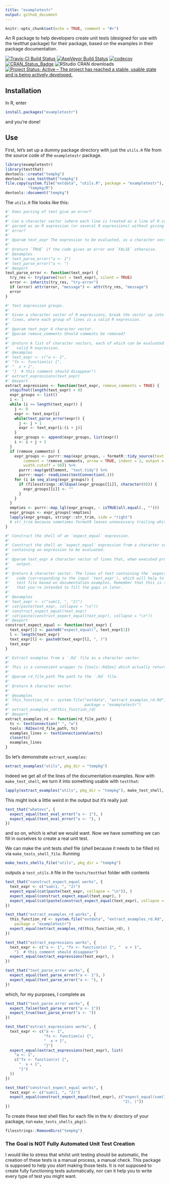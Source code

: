 ```yaml
---
title: "exampletestr"
output: github_document
---
```


```r
knitr::opts_chunk$set(echo = TRUE, comment = "#>")
```

An R package to help developers create unit tests (designed for use with the testthat package) for their package, based on the examples in their package documentation.

[![Travis-CI Build Status](https://travis-ci.org/rorynolan/exampletestr.svg?branch=master)](https://travis-ci.org/rorynolan/exampletestr)
[![AppVeyor Build Status](https://ci.appveyor.com/api/projects/status/github/rorynolan/exampletestr?branch=master&svg=true)](https://ci.appveyor.com/project/rorynolan/exampletestr)
[![codecov](https://codecov.io/gh/rorynolan/exampletestr/branch/master/graph/badge.svg)](https://codecov.io/gh/rorynolan/exampletestr)
[![CRAN_Status_Badge](http://www.r-pkg.org/badges/version/exampletestr)](https://cran.r-project.org/package=exampletestr)
![RStudio CRAN downloads](http://cranlogs.r-pkg.org/badges/grand-total/exampletestr)
[![Project Status: Active – The project has reached a stable, usable state and is being actively developed.](http://www.repostatus.org/badges/latest/active.svg)](http://www.repostatus.org/#active)

## Installation
In R, enter
```r
install.packages("exampletestr")
```
and you're done!

## Use
First, let's set up a dummy package directory with just the `utils.R` file from the source code of the `exampletestr` package.
```r
library(exampletestr)
library(testthat)
devtools::create("tempkg")
devtools::use_testthat("tempkg")
file.copy(system.file("extdata", "utils.R", package = "exampletestr"), 
          "tempkg/R")
devtools::document("tempkg")
```

The `utils.R` file looks like this:
```r
#' Does parsing of text give an error?
#'
#' Can a character vector (where each line is treated as a line of R code) be
#' parsed as an R expression (or several R expressions) without giving an
#' error?
#'
#' @param text_expr The expression to be evaluated, as a character vector.
#'
#' @return `TRUE` if the code gives an error and `FALSE` otherwise.
#' @examples
#' text_parse_error("a <- 1")
#' text_parse_error("a <- ")
#' @export
text_parse_error <- function(text_expr) {
  try_res <- try(parse(text = text_expr), silent = TRUE)
  error <- inherits(try_res, "try-error")
  if (error) attr(error, "message") <- attr(try_res, "message")
  error
}

#' Text expression groups.
#'
#' Given a character vector of R expressions, break the vector up into groups of
#' lines, where each group of lines is a valid R expression.
#'
#' @param text_expr A character vector.
#' @param remove_comments Should comments be removed?
#'
#' @return A list of character vectors, each of which can be evaluated as a
#'   valid R expression.
#' @examples
#' text_expr <- c("a <- 1",
#' "fx <- function(x) {",
#' "  x + 1",
#' "}  # this comment should disappear")
#' extract_expressions(text_expr)
#' @export
extract_expressions <- function(text_expr, remove_comments = TRUE) {
  stopifnot(length(text_expr) > 0)
  expr_groups <- list()
  i <- 1
  while (i <= length(text_expr)) {
    j <- 0
    expr <- text_expr[i]
    while(text_parse_error(expr)) {
      j <- j + 1
      expr <- text_expr[i:(i + j)]
    }
    expr_groups <- append(expr_groups, list(expr))
    i <- i + j + 1
  }
  if (remove_comments) {
    expr_groups <- purrr::map(expr_groups, ~ formatR::tidy_source(text = .,
        comment = !remove_comments, arrow = TRUE, indent = 2, output = FALSE,
        width.cutoff = 50)) %>%
      purrr::map(getElement, "text.tidy") %>%
      purrr::map(~ readLines(textConnection(.)))
    for (i in seq_along(expr_groups)) {
      if (filesstrings::AllEqual(expr_groups[[i]], character(0))) {
        expr_groups[[i]] <- ""
      }
    }
  }
  empties <- purrr::map_lgl(expr_groups, ~ isTRUE(all.equal(., "")))
  expr_groups <- expr_groups[!empties]
  lapply(expr_groups, stringr::str_trim, side = "right")
  # str_trim because sometimes formatR leaves unnecessary trailing whitespace
}

#' Construct the shell of an `expect_equal` expression.
#'
#' Construct the shell an `expect_equal` expression from a character vector
#' containing an expression to be evaluated.
#'
#' @param text_expr A character vector of lines that, when executed produce an
#'   output.
#'
#' @return A character vector. The lines of text containing the `expect_equal`
#'   code (corresponding to the input `text_expr`), which will help to write the
#'   test file based on documentation examples. Remember that this is something
#'   that you're intended to fill the gaps in later.
#'
#' @examples
#' text_expr <- c("sum(1, ", "2)")
#' cat(paste(text_expr, collapse = "\n"))
#' construct_expect_equal(text_expr)
#' cat(paste(construct_expect_equal(text_expr), collapse = "\n"))
#' @export
construct_expect_equal <- function(text_expr) {
  text_expr[1] <- paste0("expect_equal(", text_expr[1])
  l <- length(text_expr)
  text_expr[l] <- paste0(text_expr[l], ", )")
  text_expr
}

#' Extract examples from a `.Rd` file as a character vector.
#'
#' This is a convenient wrapper to [tools::Rd2ex] which actually returns a character vector of the examples in the `.Rd` file.
#'
#' @param rd_file_path The path to the `.Rd` file.
#'
#' @return A character vector.
#'
#' @examples
#' this_function_rd <- system.file("extdata", "extract_examples_rd.Rd",
#'                                 package = "exampletestr")
#' extract_examples_rd(this_function_rd)
#' @export
extract_examples_rd <- function(rd_file_path) {
  tc <- textConnection(" ", "w")
  tools::Rd2ex(rd_file_path, tc)
  examples_lines <- textConnectionValue(tc)
  close(tc)
  examples_lines
}

```
So let's demonstrate `extract_examples`:
```r
extract_examples("utils", pkg_dir = "tempkg")
```

Indeed we get all of the lines of the documentation examples. Now with `make_test_shell`, we turn it into something usable with `testthat`:
```r
lapply(extract_examples("utils", pkg_dir = "tempkg"), make_test_shell, "whatevs")
```
This might look a little weird in the output but it's really just 
```r
test_that("whatevs", {
  expect_equal(text_eval_error("a <- 1"), )
  expect_equal(text_eval_error("a <- "), )
})
```
and so on, which is what we would want. Now we have something we can fill in ourselves to create a real unit test.

We can make the unit tests _shell_ file (_shell_ because it needs to be filled in) via `make_tests_shell_file`. Running 
```r
make_tests_shells_file("utils", pkg_dir = "tempkg")
```
outputs a `test_utils.R` file in the `tests/testthat` folder with contents
```r
test_that("construct_expect_equal works", {
  text_expr <- c("sum(1, ", "2)")
  expect_equal(cat(paste(text_expr, collapse = "\n")), )
  expect_equal(construct_expect_equal(text_expr), )
  expect_equal(cat(paste(construct_expect_equal(text_expr), collapse = "\n")), )
})

test_that("extract_examples_rd works", {
  this_function_rd <- system.file("extdata", "extract_examples_rd.Rd",
    package = "exampletestr")
  expect_equal(extract_examples_rd(this_function_rd), )
})

test_that("extract_expressions works", {
  text_expr <- c("a <- 1", "fx <- function(x) {", "  x + 1",
    "}  # this comment should disappear")
  expect_equal(extract_expressions(text_expr), )
})

test_that("text_parse_error works", {
  expect_equal(text_parse_error("a <- 1"), )
  expect_equal(text_parse_error("a <- "), )
})
```
which, for my purposes, I complete as
```r
test_that("text_parse_error works", {
  expect_false(text_parse_error("a <- 1"))
  expect_true(text_parse_error("a <- "))
})

test_that("extract_expressions works", {
  text_expr <- c("a <- 1",
                 "fx <- function(x) {",
                 "  x + 1",
                 "}")
  expect_equal(extract_expressions(text_expr), list(
    "a <- 1",
    c("fx <- function(x) {",
      "  x + 1",
      "}")
  ))
})

test_that("construct_expect_equal works", {
  text_expr <- c("sum(1, ", "2)")
  expect_equal(construct_expect_equal(text_expr), c("expect_equal(sum(1, ",
                                                    "2), )"))
})
```

To create these test shell files for each file in the `R/` directory of your package, run `make_tests_shells_pkg()`.


```r
filesstrings::RemoveDirs("tempkg")
```

### The Goal is NOT Fully Automated Unit Test Creation
I would like to stress that whilst unit testing should be automatic, the creation of these tests is a manual process, a manual check. This package is supposed to help you *start* making those tests. It is not supposed to create fully functioning tests automatically, nor can it help you to write every type of test you might want.

